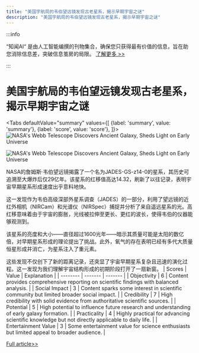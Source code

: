 ```yaml
---
title: "美国宇航局的韦伯望远镜发现古老星系，揭示早期宇宙之谜"
description: "美国宇航局的韦伯望远镜发现古老星系，揭示早期宇宙之谜"
---
```



:::info

“知闻AI“ 是由人工智能编撰的刊物集合，确保您只获得最有价值的信息，旨在助您消除信息差，突破信息茧房的局限。  [了解更多 >>](/)

:::

# 美国宇航局的韦伯望远镜发现古老星系，揭示早期宇宙之谜


<Tabs
	defaultValue="summary"
	values={[
	{label: 'summary', value: 'summary'},
	{label: 'score', value: 'score'},
]}>
<TabItem value="summary">
<img
  src="https://image.informedainews.com/2024/06/Tec-E7D-1717983459-0.jpg"
  alt="NASA's Webb Telescope Discovers Ancient Galaxy, Sheds Light on Early Universe"
/>

<img
  src="https://image.informedainews.com/2024/06/Tec-nVy-1717983459-1.jpg"
  alt="NASA's Webb Telescope Discovers Ancient Galaxy, Sheds Light on Early Universe"
/>



NASA的詹姆斯·韦伯望远镜揭露了一个名为JADES-GS-z14-0的星系，其历史可追溯至大爆炸后仅29亿年。该星系的红移值高达14.32，刷新了以往记录，表明宇宙早期星系形成速度出乎意料地快。

这一发现作为韦伯高级深部外星系调查（JADES）的一部分，利用了望远镜的近红外相机（NIRCam）和光谱仪（NIRSpec）捕捉并分析了来自遥远星系的光。高红移意味着由于宇宙的膨胀，光线被拉伸至更长、更红的波长，使得韦伯的仪器能够观测到。

该星系的亮度和大小——直径超过1600光年——暗示其质量可能是太阳的数亿倍，对早期星系形成的理论提出了挑战。此外，氧气的存在表明已经有多代大质量恒星形成并消亡，为星系注入了重元素。

这些发现不仅创下了新的距离记录，还突显了宇宙早期星系复杂且迅速的演化过程。这一发现为我们理解宇宙结构形成的初期阶段打开了一扇新窗。
</TabItem>
<TabItem value="score">
	| Scores     | Value   | Explanation |
	| -------- | ------- | ------- |
	| Objectivity  | 6    | Content provides comprehensive reporting on scientific findings with balanced analysis.    |
	| Social Impact | 3     | Content sparks some interest in scientific community but limited broader social impact.    |
	| Credibility    | 7    | High credibility with solid evidence from authoritative scientific sources.    |
	| Potential    | 5    | High potential to influence future research and understanding of early galaxy formation.    |
	| Practicality    | 4    | Highly practical for advancing scientific knowledge but not directly applicable to daily life.    |
	| Entertainment Value    | 3    | Some entertainment value for science enthusiasts but limited appeal to broader audience.    |
</TabItem>
</Tabs>

[Full article>>](https://www.cnbeta.com.tw/articles/science/1434137.htm)
